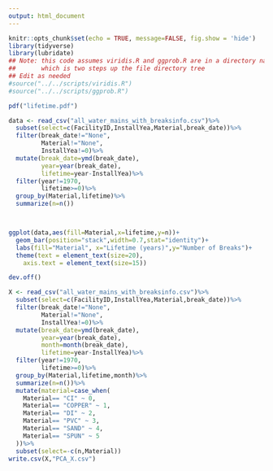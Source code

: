 ```yaml
---
output: html_document
---
```


```r
knitr::opts_chunk$set(echo = TRUE, message=FALSE, fig.show = 'hide')
library(tidyverse)
library(lubridate)
## Note: this code assumes viridis.R and ggprob.R are in a directory named scripts
##       which is two steps up the file directory tree
## Edit as needed
#source("../../scripts/viridis.R")
#source("../../scripts/ggprob.R")
```

```r

pdf("lifetime.pdf")

data <- read_csv("all_water_mains_with_breaksinfo.csv")%>%
  subset(select=c(FacilityID,InstallYea,Material,break_date))%>%
  filter(break_date!="None",
         Material!="None",
         InstallYea!=0)%>%
  mutate(break_date=ymd(break_date),
         year=year(break_date),
         lifetime=year-InstallYea)%>%
  filter(year!=1970,
         lifetime>=0)%>%
  group_by(Material,lifetime)%>%
  summarize(n=n())



ggplot(data,aes(fill=Material,x=lifetime,y=n))+
  geom_bar(position="stack",width=0.7,stat="identity")+
  labs(fill="Material", x="Lifetime (years)",y="Number of Breaks")+
  theme(text = element_text(size=20),
    axis.text = element_text(size=15))

dev.off()

```

```r
X <- read_csv("all_water_mains_with_breaksinfo.csv")%>%
  subset(select=c(FacilityID,InstallYea,Material,break_date))%>%
  filter(break_date!="None",
         Material!="None",
         InstallYea!=0)%>%
  mutate(break_date=ymd(break_date),
         year=year(break_date),
         month=month(break_date),
         lifetime=year-InstallYea)%>%
  filter(year!=1970,
         lifetime>=0)%>%
  group_by(Material,lifetime,month)%>%
  summarize(n=n())%>%
  mutate(material=case_when(
    Material== "CI" ~ 0,
    Material== "COPPER" ~ 1,
    Material== "DI" ~ 2,
    Material== "PVC" ~ 3,
    Material== "SAND" ~ 4,
    Material== "SPUN" ~ 5
  ))%>%
  subset(select=-c(n,Material))
write.csv(X,"PCA_X.csv")
```